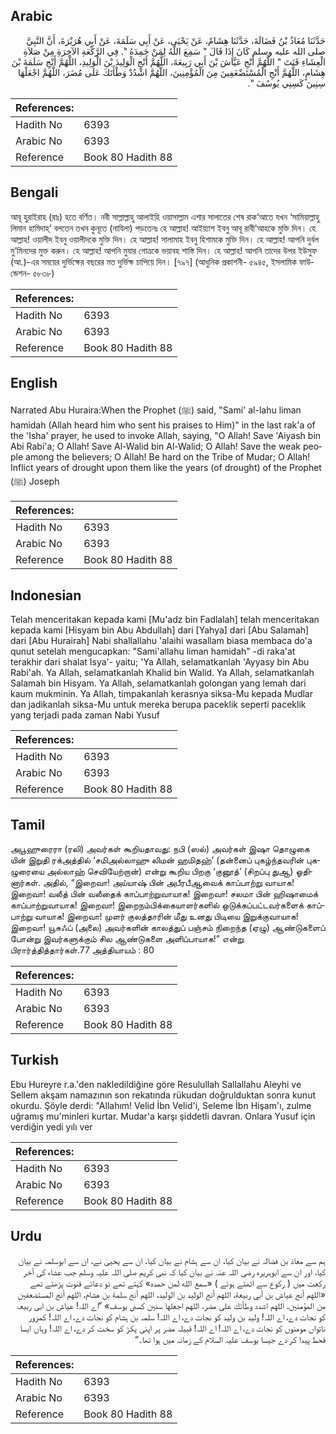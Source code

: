 ## Arabic


<div dir="rtl" lang="ar" style={{fontSize:'larger',backgroundColor:'#f8f9fa',padding:20}}>
حَدَّثَنَا مُعَاذُ بْنُ فَضَالَةَ، حَدَّثَنَا هِشَامٌ، عَنْ يَحْيَى، عَنْ أَبِي سَلَمَةَ، عَنْ أَبِي هُرَيْرَةَ، أَنَّ النَّبِيَّ صلى الله عليه وسلم كَانَ إِذَا قَالَ ‏"‏ سَمِعَ اللَّهُ لِمَنْ حَمِدَهُ ‏"‏‏.‏ فِي الرَّكْعَةِ الآخِرَةِ مِنْ صَلاَةِ الْعِشَاءِ قَنَتَ ‏"‏ اللَّهُمَّ أَنْجِ عَيَّاشَ بْنَ أَبِي رَبِيعَةَ، اللَّهُمَّ أَنْجِ الْوَلِيدَ بْنَ الْوَلِيدِ، اللَّهُمَّ أَنْجِ سَلَمَةَ بْنَ هِشَامٍ، اللَّهُمَّ أَنْجِ الْمُسْتَضْعَفِينَ مِنَ الْمُؤْمِنِينَ، اللَّهُمَّ اشْدُدْ وَطْأَتَكَ عَلَى مُضَرَ، اللَّهُمَّ اجْعَلْهَا سِنِينَ كَسِنِي يُوسُفَ ‏"‏‏.‏
</div>
<div style={{backgroundColor:'#f8f9fa',padding:20, marginBottom: 10}}><table> <thead> <tr> <th>References:</th> <th></th> </tr> </thead> <tbody><tr><td>Hadith No</td><td>6393</td></tr><tr><td>Arabic No</td><td>6393</td></tr><tr><td>Reference</td><td>Book 80 Hadith 88</td></tr></tbody></table></div>

## Bengali


<div dir="ltr" lang="bn" style={{fontSize:'larger',backgroundColor:'#f8f9fa',padding:20}}>
আবূ হুরাইরাহ (রাঃ) হতে বর্ণিত। নবী সাল্লাল্লাহু আলাইহি ওয়াসাল্লাম এশার সালাতের শেষ রাক‘আতে যখন ‘সামিয়াল্লাহু লিমান হামিদাহ্’ বলতেন তখন কুনূতে (নাযিলা) পড়তেনঃ হে আল্লাহ! আইয়্যাশ ইবনু আবূ রাবী‘আহকে মুক্তি দিন। হে আল্লাহ! ওয়ালীদ ইবনু ওয়ালীদকে মুক্তি দিন। হে আল্লাহ! সালামাহ ইবনু হিশামকে মুক্তি দিন। হে আল্লাহ! আপনি দুর্বল মু’মিনদের মুক্ত করুন। হে আল্লাহ! আপনি মুযার গোত্রকে ভয়াবহ শাস্তি দিন। হে আল্লাহ! আপনি তাদের উপর ইউসুফ (আ.)-এর সময়ের দুর্ভিক্ষের বছরের মত দুর্ভিক্ষ চাপিয়ে দিন। [৭৯৭] (আধুনিক প্রকাশনী- ৫৯৪৫, ইসলামিক ফাউন্ডেশন- ৫৮৩৮)
</div>
<div style={{backgroundColor:'#f8f9fa',padding:20, marginBottom: 10}}><table> <thead> <tr> <th>References:</th> <th></th> </tr> </thead> <tbody><tr><td>Hadith No</td><td>6393</td></tr><tr><td>Arabic No</td><td>6393</td></tr><tr><td>Reference</td><td>Book 80 Hadith 88</td></tr></tbody></table></div>

## English


<div dir="ltr" lang="en" style={{fontSize:'larger',backgroundColor:'#f8f9fa',padding:20}}>
Narrated Abu Huraira:When the Prophet (ﷺ) said, "Sami' al-lahu liman hamidah (Allah heard him who sent his praises to Him)" in the last rak'a of the 'Isha' prayer, he used to invoke Allah, saying, "O Allah! Save 'Aiyash bin Abi Rabi'a; O Allah! Save Al-Walid bin Al-Walid; O Allah! Save the weak people among the believers; O Allah! Be hard on the Tribe of Mudar; O Allah! Inflict years of drought upon them like the years (of drought) of the Prophet (ﷺ) Joseph
</div>
<div style={{backgroundColor:'#f8f9fa',padding:20, marginBottom: 10}}><table> <thead> <tr> <th>References:</th> <th></th> </tr> </thead> <tbody><tr><td>Hadith No</td><td>6393</td></tr><tr><td>Arabic No</td><td>6393</td></tr><tr><td>Reference</td><td>Book 80 Hadith 88</td></tr></tbody></table></div>

## Indonesian


<div dir="ltr" lang="id" style={{fontSize:'larger',backgroundColor:'#f8f9fa',padding:20}}>
Telah menceritakan kepada kami [Mu'adz bin Fadlalah] telah menceritakan kepada kami [Hisyam bin Abu Abdullah] dari [Yahya] dari [Abu Salamah] dari [Abu Hurairah] Nabi shallallahu 'alaihi wasallam biasa membaca do'a qunut setelah mengucapkan: "Sami'allahu liman hamidah" -di raka'at terakhir dari shalat Isya'- yaitu; 'Ya Allah, selamatkanlah 'Ayyasy bin Abu Rabi'ah. Ya Allah, selamatkanlah Khalid bin Walid. Ya Allah, selamatkanlah Salamah bin Hisyam. Ya Allah, selamatkanlah golongan yang lemah dari kaum mukminin. Ya Allah, timpakanlah kerasnya siksa-Mu kepada Mudlar dan jadikanlah siksa-Mu untuk mereka berupa paceklik seperti paceklik yang terjadi pada zaman Nabi Yusuf
</div>
<div style={{backgroundColor:'#f8f9fa',padding:20, marginBottom: 10}}><table> <thead> <tr> <th>References:</th> <th></th> </tr> </thead> <tbody><tr><td>Hadith No</td><td>6393</td></tr><tr><td>Arabic No</td><td>6393</td></tr><tr><td>Reference</td><td>Book 80 Hadith 88</td></tr></tbody></table></div>

## Tamil


<div dir="ltr" lang="ta" style={{fontSize:'larger',backgroundColor:'#f8f9fa',padding:20}}>
அபூஹுரைரா (ரலி) அவர்கள் கூறியதாவது: நபி (ஸல்) அவர்கள் இஷா தொழுகை யின் இறுதி ரக்அத்தில் ‘சமிஅல்லாஹு லிமன் ஹமிதஹ்’ (தன்னைப் புகழ்ந்தவரின் புகழுரையை அல்லாஹ் செவியேற்றான்) என்று கூறிய பிறகு ‘குனூத்’ (சிறப்பு துஆ) ஓதினார்கள். அதில், “இறைவா! அய்யாஷ் பின் அபீரபீஆவைக் காப்பாற்று வாயாக! இறைவா! வலீத் பின் வலீதைக் காப்பாற்றுவாயாக! இறைவா! சலமா பின் ஹிஷாமைக் காப்பாற்றுவாயாக! இறைவா! இறைநம்பிக்கையாளர்களில் ஒடுக்கப்பட்டவர்களைக் காப்பாற்று வாயாக! இறைவா! முளர் குலத்தாரின் மீது உனது பிடியை இறுக்குவாயாக! இறைவா! யூசுஃப் (அலை) அவர்களின் காலத்துப் பஞ்சம் நிறைந்த (ஏழு) ஆண்டுகளைப் போன்று இவர்களுக்கும் சில ஆண்டுகளை அளிப்பாயாக!” என்று பிரார்த்தித்தார்கள்.77 அத்தியாயம் : 80
</div>
<div style={{backgroundColor:'#f8f9fa',padding:20, marginBottom: 10}}><table> <thead> <tr> <th>References:</th> <th></th> </tr> </thead> <tbody><tr><td>Hadith No</td><td>6393</td></tr><tr><td>Arabic No</td><td>6393</td></tr><tr><td>Reference</td><td>Book 80 Hadith 88</td></tr></tbody></table></div>

## Turkish


<div dir="ltr" lang="tr" style={{fontSize:'larger',backgroundColor:'#f8f9fa',padding:20}}>
Ebu Hureyre r.a.'den nakledildiğine göre Resulullah Sallallahu Aleyhi ve Sellem akşam namazının son rekatında rükudan doğrulduktan sonra kunut okurdu. Şöyle derdi: "Allahım! Velid İbn Velid'i, Seleme İbn Hişam'ı, zulme uğramış mu'minleri kurtar. Mudar'a karşı şiddetli davran. Onlara Yusuf için verdiğin yedi yılı ver
</div>
<div style={{backgroundColor:'#f8f9fa',padding:20, marginBottom: 10}}><table> <thead> <tr> <th>References:</th> <th></th> </tr> </thead> <tbody><tr><td>Hadith No</td><td>6393</td></tr><tr><td>Arabic No</td><td>6393</td></tr><tr><td>Reference</td><td>Book 80 Hadith 88</td></tr></tbody></table></div>

## Urdu


<div dir="rtl" lang="ur" style={{fontSize:'larger',backgroundColor:'#f8f9fa',padding:20}}>
ہم سے معاذ بن فضالہ نے بیان کیا، ان سے ہشام نے بیان کیا، ان سے یحییٰ نے، ان سے ابوسلمہ نے بیان کیا، اور ان سے ابوہریرہ رضی اللہ عنہ نے بیان کیا کہ نبی کریم صلی اللہ علیہ وسلم جب عشاء کی آخر رکعت میں ( رکوع سے اٹھتے ہوئے ) «سمع الله لمن حمده» کہتے تھے تو دعائے قنوت پڑھتے تھے «اللهم أنج عياش بن أبي ربيعة،‏‏‏‏ اللهم أنج الوليد بن الوليد،‏‏‏‏ اللهم أنج سلمة بن هشام،‏‏‏‏ اللهم أنج المستضعفين من المؤمنين،‏‏‏‏ اللهم اشدد وطأتك على مضر،‏‏‏‏ اللهم اجعلها سنين كسني يوسف» ”اے اللہ! عیاش بن ابی ربیعہ کو نجات دے، اے اللہ! ولید بن ولید کو نجات دے، اے اللہ! سلمہ بن ہشام کو نجات دے، اے اللہ! کمزور ناتواں مومنوں کو نجات دے، اے اللہ! اے اللہ! قبیلہ مضر پر اپنی پکڑ کو سخت کر دے، اے اللہ! وہاں ایسا قحط پیدا کر دے جیسا یوسف علیہ السلام کے زمانہ میں ہوا تھا۔“
</div>
<div style={{backgroundColor:'#f8f9fa',padding:20, marginBottom: 10}}><table> <thead> <tr> <th>References:</th> <th></th> </tr> </thead> <tbody><tr><td>Hadith No</td><td>6393</td></tr><tr><td>Arabic No</td><td>6393</td></tr><tr><td>Reference</td><td>Book 80 Hadith 88</td></tr></tbody></table></div>